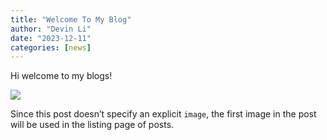```yaml
---
title: "Welcome To My Blog"
author: "Devin Li"
date: "2023-12-11"
categories: [news]
---
```


Hi welcome to my blogs!

![](thumbnail.jpg)

Since this post doesn't specify an explicit `image`, the first image in the post will be used in the listing page of posts.

